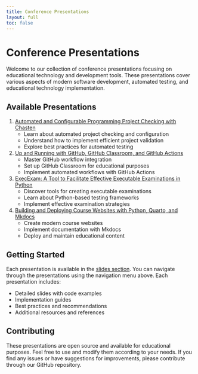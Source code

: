 ```yaml
---
title: Conference Presentations
layout: full
toc: false
---
```


# Conference Presentations

Welcome to our collection of conference presentations focusing on educational technology and development tools. These presentations cover various aspects of modern software development, automated testing, and educational technology implementation.

## Available Presentations

1. [Automated and Configurable Programming Project Checking with Chasten](slides/chasten/index.qmd)
   - Learn about automated project checking and configuration
   - Understand how to implement efficient project validation
   - Explore best practices for automated testing

2. [Up and Running with GitHub, GitHub Classroom, and GitHub Actions](slides/github-workflow/index.qmd)
   - Master GitHub workflow integration
   - Set up GitHub Classroom for educational purposes
   - Implement automated workflows with GitHub Actions

3. [ExecExam: A Tool to Facilitate Effective Executable Examinations in Python](slides/execexam/index.qmd)
   - Discover tools for creating executable examinations
   - Learn about Python-based testing frameworks
   - Implement effective examination strategies

4. [Building and Deploying Course Websites with Python, Quarto, and Mkdocs](slides/course-websites/index.qmd)
   - Create modern course websites
   - Implement documentation with Mkdocs
   - Deploy and maintain educational content

## Getting Started

Each presentation is available in the [slides section](slides/index.qmd). You can navigate through the presentations using the navigation menu above. Each presentation includes:

- Detailed slides with code examples
- Implementation guides
- Best practices and recommendations
- Additional resources and references

## Contributing

These presentations are open source and available for educational purposes. Feel free to use and modify them according to your needs. If you find any issues or have suggestions for improvements, please contribute through our GitHub repository. 